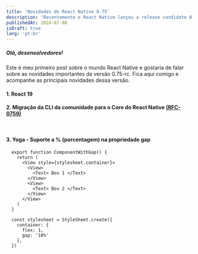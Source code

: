 ```yaml
---
title: 'Novidades do React Native 0.75'
description: 'Recentemente o React Native lançou a release candidate 0.75. A atualização ativa o React 19 e traz diversas melhorias em API, gerencimento de memória e aprimora a experiência para os desenvolvedores e usuários finais.'
publishedAt: 2024-07-08
isDraft: true
lang: 'pt-br'
---
```


##### Olá, desensolvedores!

Este é meu primeiro post sobre o mundo React Native e gostaria de falar sobre as novidades importantes da versão 0.75-rc. Fica aqui comigo e acompanhe as principais novidades dessa versão.

#### 1. React 19

#### 2. Migração da CLI da comunidade para o Core do React Native [(RFC-0759)](https://github.com/react-native-community/discussions-and-proposals/blob/main/proposals/0759-react-native-frameworks.md#rfc0759-react-native-frameworks)

```typescript
  
```

#### 3. Yoga - Suporte a % (porcentagem) na propriedade gap

```tsx
  export function ComponentWithGap() {
    return (
      <View style={stylesheet.container}>
        <View>
          <Text> Box 1 </Text>
        </View>
        <View>
          <Text> Box 2 </Text>
        </View>
      </View>
    )
  }

  const stylesheet = StyleSheet.create({
    container: {
      flex: 1,
      gap: '10%'
    },
  })
```